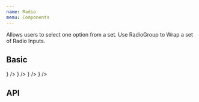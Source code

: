 ```yaml
---
name: Radio
menu: Components
---
```



Allows users to select one option from a set. Use RadioGroup to Wrap a set of Radio Inputs.

## Basic

<Playground>
  <RadioGroup name="Name" defaultActiveRadio={0} defaultFocusedRadio={0}>
    <FormControlLabel label="Option 1" control={<Radio />} />
    <FormControlLabel label="Option 2" control={<Radio />} />
    <FormControlLabel label="Option 3" control={<Radio />} />
    <FormControlLabel label="Option 4" control={<Radio />} />
  </RadioGroup>
</Playground>

## API

<PropsTable of={RadioGroup} />
<PropsTable of={Radio} />


